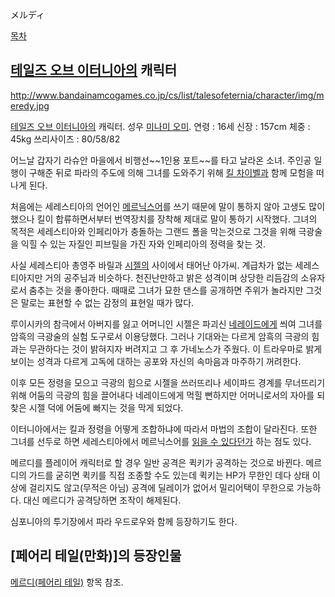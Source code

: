 メルディ

[[목차]]

== [[테일즈 오브 이터니아]]의 캐릭터 ==
http://www.bandainamcogames.co.jp/cs/list/talesofeternia/character/img/meredy.jpg

[[테일즈 오브 이터니아]]의 캐릭터. 성우 [[미나미 오미]].
연령 : 16세
신장 : 157cm
체중 : 45kg
쓰리사이즈 : 80/58/82

어느날 갑자기 라슈안 마을에서 비행선~~1인용 포트~~를 타고 날라온 소녀. 주인공 일행이 구해준 뒤로 파라의 주도에 의해 그녀를 도와주기 위해 [[킬 차이벨]]과 함께 모험을 떠나게 된다.

처음에는 세레스티아의 언어인 [http://www.togethertown.net/tales/emel.html 메르닉스어]를 쓰기 때문에 말이 통하지 않아 고생도 많이 했으나 킬이 합류하면서부터 번역장치를 장착해 제대로 말이 통하기 시작했다. 그녀의 목적은 세레스티아와 인페리아가 충돌하는 그랜드 폴을 막는것으로 그것을 위해 극광술을 익힐 수 있는 자질인 피브릴을 가진 자와 인페리아의 정력을 찾는 것.

사실 세레스티아 총영주 바릴과 [[시젤]]의 사이에서 태어난 아가씨. 계급차가 없는 세레스티아지만 거의 공주님과 비슷하다. 천진난만하고 밝은 성격이며 상당한 리듬감의 소유자로서 춤추는 것을 좋아한다. 때때로 그녀가 묘한 댄스를 공개하면 주위가 놀라지만 그것은 말로는 표현할 수 없는 감정의 표현일 때가 많다.

루이시카의 참극에서 아버지를 잃고 어머니인 시젤은 파괴신 [[네레이드]]에게 씌여 그녀를 암흑의 극광술의 실험 도구로서 이용당했다. 그러나 기대와는 다르게 암흑의 극광의 힘과는 무관하다는 것이 밝혀지자 버려지고 그 후 가네노스가 주웠다. 이 트라우마로 밝게 보이는 성격과 다르게 고독에 대하는 공포와 자신의 속마음과 마주하기 꺼려한다. 

이후 모든 정령을 모으고 극광의 힘으로 시젤을 쓰러뜨리나 세이파드 경계를 무너뜨리기 위해 어둠의 극광의 힘을 끌어내다 네레이드에게 먹힐 뻔하지만 어머니로서의 자아를 되찾은 시젤 덕에 어둠에 빠지는 것을 막게 되었다.

이터니아에서는 킬과 정령을 어떻게 조합하냐에 따라서 마법의 조합이 달라진다. 또한 그녀를 선두로 하면 세레스티아에서 메르닉스어를 [http://mm.st93.arena.ne.jp/yuisis/tales/toe/ref/trans.shtml 읽을 수 있다던가] 하는 점도 있다.

메르디를 플레이어 캐릭터로 할 경우 일반 공격은 퀵키가 공격하는 것으로 바뀐다. 메르디의 가드를 굳히면 퀵키를 직접 조종할 수도 있는데 퀵키는 HP가 무한인 데다 상태 이상에 걸리지도 않고(무적은 아님) 공격에 딜레이가 없어서 밀리어택이 무한으로 가능하다. 대신 메르디가 공격당하면 조작이 해제된다.

심포니아의 투기장에서 파라 우드로우와 함께 등장하기도 한다.

== [페어리 테일(만화)]의 등장인물 ==
[[메르디(페어리 테일)]] 항목 참조.

